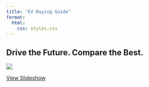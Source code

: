 ```yaml
---
title: "EV Buying Guide"
format:
  html:
    css: styles.css
---
```


<h2 class="tagline">Drive the Future. Compare the Best.</h2>


<div class="carousel-window">

![](images/lucid-air.jpg){.carousel-image}

</div>



<a href="https://docs.google.com/presentation/d/1jvlR61SVcH4eUqlgMXgFS6Jlc96sm2GNQjcybW0Dge0/edit?usp=sharing" class="cta-button">View Slideshow</a>



